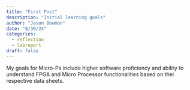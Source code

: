 ```yaml
---
title: "First Post"
description: "Initial learning goals"
author: "Jason Bowman"
date: "8/30/24"
categories:
  - reflection
  - labreport
draft: false
---
```


My goals for Micro-Ps include higher software proficiency and ability to understand FPGA and Micro Processor functionalities based on thei respective data sheets.